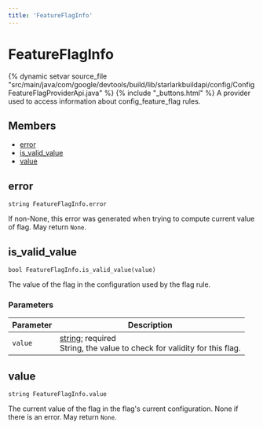 ```yaml
---
title: 'FeatureFlagInfo'
---
```


# FeatureFlagInfo

{% dynamic setvar source_file "src/main/java/com/google/devtools/build/lib/starlarkbuildapi/config/ConfigFeatureFlagProviderApi.java" %}
{% include "\_buttons.html" %}
A provider used to access information about config_feature_flag rules.

## Members

- [error](#error)
- [is_valid_value](#is_valid_value)
- [value](#value)

## error

``` rule-signature
string FeatureFlagInfo.error
```

If non-None, this error was generated when trying to compute current value of flag.
May return `None`.

## is_valid_value

``` rule-signature
bool FeatureFlagInfo.is_valid_value(value)
```

The value of the flag in the configuration used by the flag rule.

### Parameters

<table class="table table-bordered table-condensed table-params">
<thead>
<tr>
<th>Parameter</th>
<th>Description</th>
</tr>
</thead>
<tbody>
<tr>
<td id="is_valid_value.value"><code>value</code></td>
<td><a href="../core/string.html" class="anchor">string</a>;
required<br />
String, the value to check for validity for this flag.</td>
</tr>
</tbody>
</table>

## value

``` rule-signature
string FeatureFlagInfo.value
```

The current value of the flag in the flag's current configuration. None if there is an error.
May return `None`.
